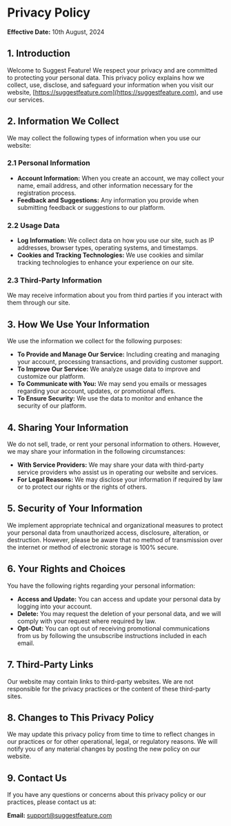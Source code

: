 # Privacy Policy

**Effective Date:** 10th August, 2024

## 1. Introduction

Welcome to Suggest Feature! We respect your privacy and are committed to protecting your personal data. This privacy policy explains how we collect, use, disclose, and safeguard your information when you visit our website, [https://suggestfeature.com](https://suggestfeature.com), and use our services.

## 2. Information We Collect

We may collect the following types of information when you use our website:

### 2.1 Personal Information

- **Account Information:** When you create an account, we may collect your name, email address, and other information necessary for the registration process.
- **Feedback and Suggestions:** Any information you provide when submitting feedback or suggestions to our platform.

### 2.2 Usage Data

- **Log Information:** We collect data on how you use our site, such as IP addresses, browser types, operating systems, and timestamps.
- **Cookies and Tracking Technologies:** We use cookies and similar tracking technologies to enhance your experience on our site.

### 2.3 Third-Party Information

We may receive information about you from third parties if you interact with them through our site.

## 3. How We Use Your Information

We use the information we collect for the following purposes:

- **To Provide and Manage Our Service:** Including creating and managing your account, processing transactions, and providing customer support.
- **To Improve Our Service:** We analyze usage data to improve and customize our platform.
- **To Communicate with You:** We may send you emails or messages regarding your account, updates, or promotional offers.
- **To Ensure Security:** We use the data to monitor and enhance the security of our platform.

## 4. Sharing Your Information

We do not sell, trade, or rent your personal information to others. However, we may share your information in the following circumstances:

- **With Service Providers:** We may share your data with third-party service providers who assist us in operating our website and services.
- **For Legal Reasons:** We may disclose your information if required by law or to protect our rights or the rights of others.

## 5. Security of Your Information

We implement appropriate technical and organizational measures to protect your personal data from unauthorized access, disclosure, alteration, or destruction. However, please be aware that no method of transmission over the internet or method of electronic storage is 100% secure.

## 6. Your Rights and Choices

You have the following rights regarding your personal information:

- **Access and Update:** You can access and update your personal data by logging into your account.
- **Delete:** You may request the deletion of your personal data, and we will comply with your request where required by law.
- **Opt-Out:** You can opt out of receiving promotional communications from us by following the unsubscribe instructions included in each email.

## 7. Third-Party Links

Our website may contain links to third-party websites. We are not responsible for the privacy practices or the content of these third-party sites.

## 8. Changes to This Privacy Policy

We may update this privacy policy from time to time to reflect changes in our practices or for other operational, legal, or regulatory reasons. We will notify you of any material changes by posting the new policy on our website.

## 9. Contact Us

If you have any questions or concerns about this privacy policy or our practices, please contact us at:

**Email:** [support@suggestfeature.com](mailto:support@suggestfeature.com)  
